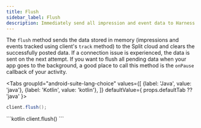 ```yaml
---
title: Flush
sidebar_label: Flush
description: Immediately send all impression and event data to Harness servers.
---
```


The `flush` method sends the data stored in memory (impressions and events tracked using client's `track` method) to the Split cloud and clears the successfully posted data. If a connection issue is experienced, the data is sent on the next attempt. If you want to flush all pending data when your app goes to the background, a good place to call this method is the `onPause` callback of your activity.


<Tabs
  groupId="android-suite-lang-choice"
  values={[
    {label: 'Java', value: 'java'},
    {label: 'Kotlin', value: 'kotlin'},
  ]} defaultValue={ props.defaultTab ?? 'java' }>
  <TabItem value="java">
```java
client.flush();
```
  </TabItem>
  <TabItem value="kotlin">
```kotlin
client.flush()
```
  </TabItem>
</Tabs>